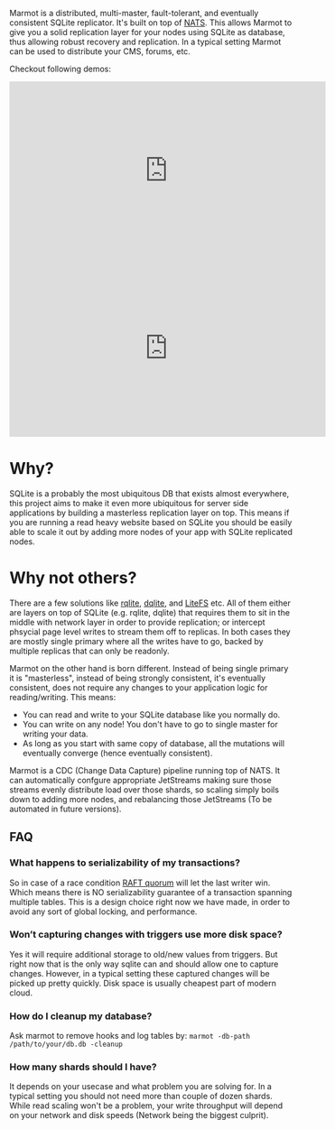 Marmot is a distributed, multi-master, fault-tolerant, and eventually consistent SQLite replicator. It's built on top of [NATS](https://nats.io/). This
allows Marmot to give you a solid replication layer for your nodes using SQLite as database, thus allowing robust recovery and replication. In a 
typical setting Marmot can be used to distribute your CMS, forums, etc. 

Checkout following demos:

<center>
<iframe width="560" height="315" src="https://www.youtube.com/embed/GQ5x8pc9vuI" title="YouTube video player" frameborder="0" allow="accelerometer; autoplay; clipboard-write; encrypted-media; gyroscope; picture-in-picture" allowfullscreen></iframe>
 

<iframe width="560" height="315" src="https://www.youtube.com/embed/QqZl61bJ9BA" title="YouTube video player" frameborder="0" allow="accelerometer; autoplay; clipboard-write; encrypted-media; gyroscope; picture-in-picture" allowfullscreen></iframe>
</center>


# Why?

SQLite is a probably the most ubiquitous DB that exists almost everywhere, this project aims to make it even more ubiquitous for server 
side applications by building a masterless replication layer on top. This means if you are running a read heavy website based on SQLite 
you should be easily able to scale it out by adding more nodes of your app with SQLite replicated nodes. 

# Why not others?

There are a few solutions like [rqlite](https://github.com/rqlite/rqlite), [dqlite](https://dqlite.io/), and 
[LiteFS](https://github.com/superfly/litefs) etc. All of them either are layers on top of SQLite (e.g. 
rqlite, dqlite) that requires them to sit in the middle with network layer in order to provide 
replication; or intercept phsycial page level writes to stream them off to replicas. In both
cases they are mostly single primary where all the writes have to go, backed by multiple 
replicas that can only be readonly. 

Marmot on the other hand is born different. Instead of being single primary it is "masterless", instead of being strongly consistent, 
it's eventually consistent, does not require any changes to your application logic for reading/writing. This means:

 - You can read and write to your SQLite database like you normally do.
 - You can write on any node! You don't have to go to single master for writing your data.
 - As long as you start with same copy of database, all the mutations will eventually converge (hence eventually consistent).

Marmot is a CDC (Change Data Capture) pipeline running top of NATS. It can automatically confgure appropriate JetStreams making sure 
those streams evenly distribute load over those shards, so scaling simply boils down to adding more nodes, and rebalancing 
those JetStreams (To be automated in future versions). 

## FAQ

### What happens to serializability of my transactions?

So in case of a race condition [RAFT quorum](https://docs.nats.io/running-a-nats-service/configuration/clustering/jetstream_clustering#raft) 
will let the last writer win. Which means there is NO serializability guarantee of a transaction spanning multiple tables. This is a design 
choice right now we have made, in order to avoid any sort of global locking, and performance. 

### Won’t capturing changes with triggers use more disk space?

Yes it will require additional storage to old/new values from triggers. But right now that is the only way sqlite can and should allow one to capture changes. However, in a typical setting these captured changes will be picked up pretty quickly. Disk space is usually cheapest part of modern cloud.

### How do I cleanup my database?

Ask marmot to remove hooks and log tables by:
`marmot -db-path /path/to/your/db.db -cleanup`

### How many shards should I have?

It depends on your usecase and what problem you are solving for. In a typical setting you should not need more than couple of dozen shards. While read scaling won't be a problem, your write throughput will depend on your network and
disk speeds (Network being the biggest culprit).

